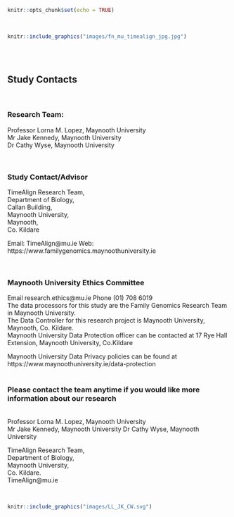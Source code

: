 

```r
knitr::opts_chunk$set(echo = TRUE)
```

&nbsp;  

```r
knitr::include_graphics("images/fn_mu_timealign_jpg.jpg")
```
<br><br> <!-- Add two line breaks -->


## Study Contacts

&nbsp;  

### Research Team:  

Professor Lorna M. Lopez, Maynooth University  
Mr Jake Kennedy, Maynooth University  
Dr Cathy Wyse, Maynooth University  


&nbsp;  

### Study Contact/Advisor 	
TimeAlign Research Team,  
Department of Biology,  
Callan Building,  
Maynooth University,  
Maynooth,  
Co. Kildare
&nbsp;  

Email:  TimeAlign@mu.ie
Web:    https://www.familygenomics.maynoothuniversity.ie

&nbsp;  

### Maynooth University Ethics Committee
Email		research.ethics@mu.ie 
Phone		(01) 708 6019  
The data processors for this study are the Family Genomics Research Team in Maynooth University.  
The Data Controller for this research project is Maynooth University, Maynooth, Co. Kildare.
&nbsp;  
Maynooth University Data Protection officer can be contacted at 17 Rye Hall Extension, Maynooth University, Co.Kildare  

Maynooth University Data Privacy policies can be found at https://www.maynoothuniversity.ie/data-protection
&nbsp; &nbsp;  
&nbsp; &nbsp;

### Please contact the team anytime if you would like more information about our research
&nbsp;  
Professor Lorna M. Lopez, Maynooth University  
Mr Jake Kennedy, Maynooth University
Dr Cathy Wyse, Maynooth University  


 

TimeAlign Research Team,  
Department of Biology,  
Maynooth University,  
Co. Kildare.  
TimeAlign@mu.ie  

&nbsp;  

```r
knitr::include_graphics("images/LL_JK_CW.svg")
```

